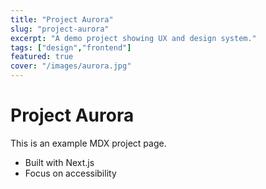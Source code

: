 ```yaml
---
title: "Project Aurora"
slug: "project-aurora"
excerpt: "A demo project showing UX and design system."
tags: ["design","frontend"]
featured: true
cover: "/images/aurora.jpg"
---
```


# Project Aurora

This is an example MDX project page.

- Built with Next.js
- Focus on accessibility
